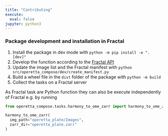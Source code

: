 ```yaml
---
title: "Contributing"
execute:
  eval: false
jupyter: python3
---
```


### Package development and installation in Fractal

1. Install the package in dev mode with `python -m pip install -e ".[dev]"`
2. Develop the function according to the [Fractal API](https://fractal-analytics-platform.github.io/version_2/)
3. Update the image list and the Fractal manifest with `python src/operetta_compose/dev/create_manifest.py`
4. Build a wheel file in the `dist` folder of the package with `python -m build`
5. Collect the tasks on a Fractal server

::: {.callout-note}
As Fractal task are Python function they can also be execute independently of Fractal e.g. by running

```python
from operetta_compose.tasks.harmony_to_ome_zarr import harmony_to_ome_zarr

harmony_to_ome_zarr(
  img_path="operetta_plate/Images",
  zarr_dir="operetta_plate.zarr"
)
```

:::
